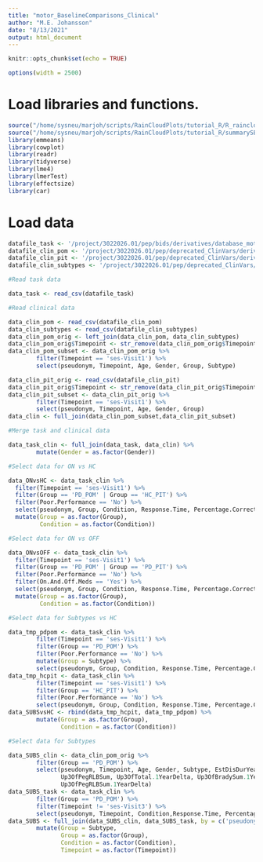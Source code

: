 ```yaml
---
title: "motor_BaselineComparisons_Clinical"
author: "M.E. Johansson"
date: "8/13/2021"
output: html_document
---
```


```r
knitr::opts_chunk$set(echo = TRUE)
```

```r
options(width = 2500)
```

# Load libraries and functions.

```r
source("/home/sysneu/marjoh/scripts/RainCloudPlots/tutorial_R/R_rainclouds.R")
source("/home/sysneu/marjoh/scripts/RainCloudPlots/tutorial_R/summarySE.R")
library(emmeans)
library(cowplot)
library(readr)
library(tidyverse)
library(lme4)
library(lmerTest)
library(effectsize)
library(car)
```

# Load data

```r
datafile_task <- '/project/3022026.01/pep/bids/derivatives/database_motor_task_2021-08-05.csv'
datafile_clin_pom <- '/project/3022026.01/pep/deprecated_ClinVars/derivatives/database_clinical_variables_2021-05-27.csv'
datafile_clin_pit <- '/project/3022026.01/pep/deprecated_ClinVars/derivatives/database_PIT_clinical_variables_2021-05-21.csv'
datafile_clin_subtypes <- '/project/3022026.01/pep/deprecated_ClinVars/derivatives/Subtypes_2021-04-12.csv'
```

```r
#Read task data

data_task <- read_csv(datafile_task)

#Read clinical data

data_clin_pom <- read_csv(datafile_clin_pom)
data_clin_subtypes <- read_csv(datafile_clin_subtypes)
data_clin_pom_orig <- left_join(data_clin_pom, data_clin_subtypes)
data_clin_pom_orig$Timepoint <- str_remove(data_clin_pom_orig$Timepoint, 'POM')
data_clin_pom_subset <- data_clin_pom_orig %>% 
        filter(Timepoint == 'ses-Visit1') %>% 
        select(pseudonym, Timepoint, Age, Gender, Group, Subtype)

data_clin_pit_orig <- read_csv(datafile_clin_pit)
data_clin_pit_orig$Timepoint <- str_remove(data_clin_pit_orig$Timepoint, 'PIT')
data_clin_pit_subset <- data_clin_pit_orig %>% 
        filter(Timepoint == 'ses-Visit1') %>% 
        select(pseudonym, Timepoint, Age, Gender, Group)
data_clin <- full_join(data_clin_pom_subset,data_clin_pit_subset)

#Merge task and clinical data

data_task_clin <- full_join(data_task, data_clin) %>%
        mutate(Gender = as.factor(Gender))

#Select data for ON vs HC

data_ONvsHC <- data_task_clin %>%
  filter(Timepoint == 'ses-Visit1') %>%
  filter(Group == 'PD_POM' | Group == 'HC_PIT') %>%
  filter(Poor.Performance == 'No') %>%
  select(pseudonym, Group, Condition, Response.Time, Percentage.Correct, Button.Press.CoV, Button.Press.SwitchRatio, Age, Gender) %>%
  mutate(Group = as.factor(Group),
         Condition = as.factor(Condition))

#Select data for ON vs OFF

data_ONvsOFF <- data_task_clin %>%
  filter(Timepoint == 'ses-Visit1') %>%
  filter(Group == 'PD_POM' | Group == 'PD_PIT') %>%
  filter(Poor.Performance == 'No') %>%
  filter(On.And.Off.Meds == 'Yes') %>%
  select(pseudonym, Group, Condition, Response.Time, Percentage.Correct, Button.Press.CoV, Button.Press.SwitchRatio, Age, Gender) %>%
  mutate(Group = as.factor(Group),
         Condition = as.factor(Condition))

#Select data for Subtypes vs HC

data_tmp_pdpom <- data_task_clin %>%
        filter(Timepoint == 'ses-Visit1') %>%
        filter(Group == 'PD_POM') %>%
        filter(Poor.Performance == 'No') %>%
        mutate(Group = Subtype) %>%
        select(pseudonym, Group, Condition, Response.Time, Percentage.Correct, Button.Press.CoV, Button.Press.SwitchRatio, Age, Gender)
data_tmp_hcpit <- data_task_clin %>%
        filter(Timepoint == 'ses-Visit1') %>%
        filter(Group == 'HC_PIT') %>%
        filter(Poor.Performance == 'No') %>%
        select(pseudonym, Group, Condition, Response.Time, Percentage.Correct, Button.Press.CoV, Button.Press.SwitchRatio, Age, Gender)
data_SUBSvsHC <- rbind(data_tmp_hcpit, data_tmp_pdpom) %>%
        mutate(Group = as.factor(Group),
               Condition = as.factor(Condition))

#Select data for Subtypes

data_SUBS_clin <- data_clin_pom_orig %>%
        filter(Group == 'PD_POM') %>%
        select(pseudonym, Timepoint, Age, Gender, Subtype, EstDisDurYears, TimeToFUYears, Up3OfTotal,Up3OfBradySum, Up3OfRigiditySum, Up3OfCompositeTremorSum,
               Up3OfPegRLBSum, Up3OfTotal.1YearDelta, Up3OfBradySum.1YearDelta, Up3OfRigiditySum.1YearDelta, Up3OfCompositeTremorSum.1YearDelta,
               Up3OfPegRLBSum.1YearDelta)
data_SUBS_task <- data_task_clin %>%
        filter(Group == 'PD_POM') %>%
        filter(Timepoint != 'ses-Visit3') %>%
        select(pseudonym, Timepoint, Condition,Response.Time, Percentage.Correct, Button.Press.CoV, Button.Press.SwitchRatio, Poor.Performance)
data_SUBS <- full_join(data_SUBS_clin, data_SUBS_task, by = c('pseudonym', 'Timepoint')) %>%
        mutate(Group = Subtype,
               Group = as.factor(Group),
               Condition = as.factor(Condition),
               Timepoint = as.factor(Timepoint))
        
```